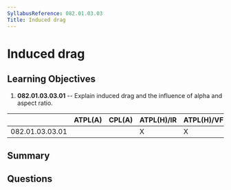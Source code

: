 ```yaml
---
SyllabusReference: 082.01.03.03
Title: Induced drag
---
```


# Induced drag

## Learning Objectives

1.  **082.01.03.03.01** -- Explain induced drag and the influence of alpha and
    aspect ratio.

|                 | ATPL(A) | CPL(A) | ATPL(H)/IR | ATPL(H)/VFR | CPL(H) | IR | CBIR(A) |
| --------------- | ------- | ------ | ---------- | ----------- | ------ | -- | ------- |
| 082.01.03.03.01 |         |        | X          | X           | X      |    |         |

## Summary

## Questions
